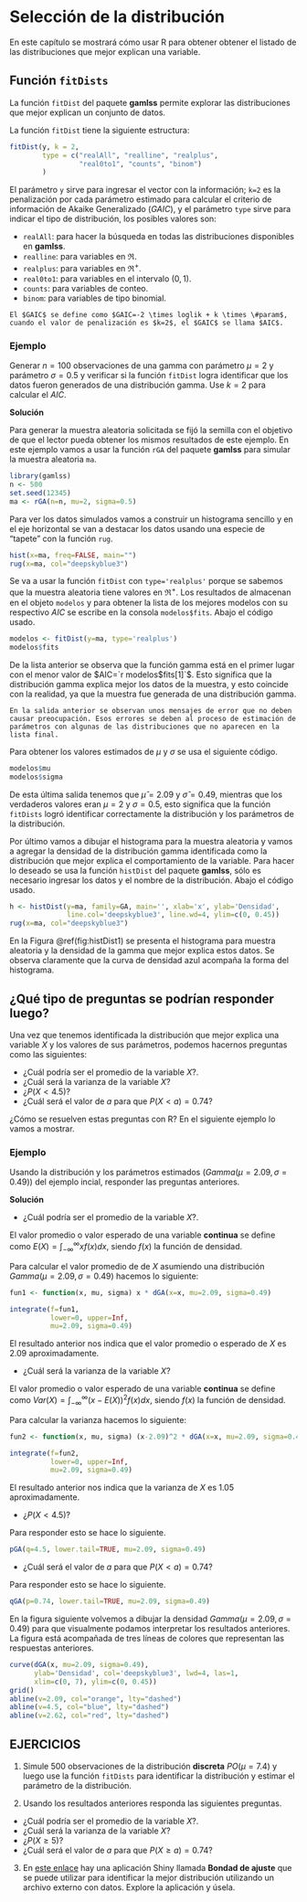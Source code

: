 # Selección de la distribución {#select_dist}

En este capítulo se mostrará cómo usar R para obtener obtener el listado de las distribuciones que mejor explican una variable.

## Función `fitDists`
La función `fitDist` del paquete **gamlss** \index{gamlss} permite explorar las distribuciones que mejor explican un conjunto de datos.

La función `fitDist` tiene la siguiente estructura:

```r
fitDist(y, k = 2, 
        type = c("realAll", "realline", "realplus",
                 "real0to1", "counts", "binom")
        )
```

El parámetro `y` sirve para ingresar el vector con la información; `k=2` es la penalización por cada parámetro estimado para calcular el criterio de información de Akaike Generalizado ($GAIC$), y el parámetro `type` sirve para indicar el tipo de distribución, los posibles valores son:

- `realAll`: para hacer la búsqueda en todas las distribuciones disponibles en **gamlss**.
- `realline`: para variables en $\Re$.
- `realplus`: para variables en $\Re^+$.
- `real0to1`: para variables en el intervalo $(0, 1)$.
- `counts`: para variables de conteo.
- `binom`: para variables de tipo binomial.

```block2
El $GAIC$ se define como $GAIC=-2 \times loglik + k \times \#param$, cuando el valor de penalización es $k=2$, el $GAIC$ se llama $AIC$.
```

### Ejemplo {-}
Generar $n=100$ observaciones de una gamma con parámetro $\mu=2$ y parámetro $\sigma=0.5$ y verificar si la función `fitDist` logra identificar que los datos fueron generados de una distribución gamma. Use $k=2$ para calcular el $AIC$.

__Solución__

Para generar la muestra aleatoria solicitada se fijó la semilla con el objetivo de que el lector pueda obtener los mismos resultados de este ejemplo. En este ejemplo vamos a usar la función `rGA` del paquete **gamlss** para simular la muestra aleatoria `ma`.

```r
library(gamlss)
n <- 500
set.seed(12345)
ma <- rGA(n=n, mu=2, sigma=0.5)
```

Para ver los datos simulados vamos a construir un histograma sencillo y en el eje horizontal se van a destacar los datos usando una especie de "tapete" con la función `rug`.

```r
hist(x=ma, freq=FALSE, main="")
rug(x=ma, col="deepskyblue3")
```

Se va a usar la función `fitDist` con `type='realplus'` porque se sabemos que la muestra aleatoria tiene valores en $\Re^+$. Los resultados de almacenan en el objeto `modelos` y para obtener la lista de los mejores modelos con su respectivo $AIC$ se escribe en la consola `modelos$fits`. Abajo el código usado.

```r
modelos <- fitDist(y=ma, type='realplus')
modelos$fits
```

De la lista anterior se observa que la función gamma está en el primer lugar con el menor valor de $AIC=`r modelos$fits[1]`$. Esto significa que la distribución gamma explica mejor los datos de la muestra, y esto coincide con la realidad, ya que la muestra fue generada de una distribución gamma.

```block2
En la salida anterior se observan unos mensajes de error que no deben causar preocupación. Esos errores se deben al proceso de estimación de parámetros con algunas de las distribuciones que no aparecen en la lista final.
```

Para obtener los valores estimados de $\mu$ y $\sigma$ se usa el siguiente código.

```r
modelos$mu
modelos$sigma
```

De esta última salida tenemos que $\hat{\mu}=2.09$ y $\hat{\sigma}=0.49$, mientras que los verdaderos valores eran $\mu=2$ y $\sigma=0.5$, esto significa que la función `fitDists` logró identificar correctamente la distribución y los parámetros de la distribución.

Por último vamos a dibujar el histograma para la muestra aleatoria y vamos a agregar la densidad de la distribución gamma identificada como la distribución que mejor explica el comportamiento de la variable. Para hacer lo deseado se usa la función `histDist` del paquete **gamlss**, sólo es necesario ingresar los datos y el nombre de la distribución. Abajo el código usado.

```r
h <- histDist(y=ma, family=GA, main='', xlab='x', ylab='Densidad',
              line.col='deepskyblue3', line.wd=4, ylim=c(0, 0.45))
rug(x=ma, col="deepskyblue3")
```

En la Figura \@ref(fig:histDist1) se presenta el histograma para muestra aleatoria y la densidad de la gamma que mejor explica estos datos. Se observa claramente que la curva de densidad azul acompaña la forma del histograma.

## ¿Qué tipo de preguntas se podrían responder luego?

Una vez que tenemos identificada la distribución que mejor explica una variable $X$ y los valores de sus parámetros, podemos hacernos preguntas como las siguientes:

- ¿Cuál podría ser el promedio de la variable $X$?.
- ¿Cuál será la varianza de la variable $X$?
- ¿$P(X < 4.5)$?
- ¿Cuál será el valor de $a$ para que $P(X<a)=0.74$?

¿Cómo se resuelven estas preguntas con R? En el siguiente ejemplo lo vamos a mostrar.

### Ejemplo {-}
Usando la distribución y los parámetros estimados ($Gamma(\mu=2.09, \sigma=0.49)$) del ejemplo incial, responder las preguntas anteriores.

__Solución__

- ¿Cuál podría ser el promedio de la variable $X$?.

El valor promedio o valor esperado de una variable **continua** se define como $E(X) = \int_{-\infty}^{\infty} x f(x) dx$, siendo $f(x)$ la función de densidad.

Para calcular el valor promedio de de $X$ asumiendo una distribución $Gamma(\mu=2.09, \sigma=0.49)$ hacemos lo siguiente:

```r
fun1 <- function(x, mu, sigma) x * dGA(x=x, mu=2.09, sigma=0.49)

integrate(f=fun1, 
          lower=0, upper=Inf,
          mu=2.09, sigma=0.49)
```

El resultado anterior nos indica que el valor promedio o esperado de $X$ es 2.09 aproximadamente.

- ¿Cuál será la varianza de la variable $X$?

El valor promedio o valor esperado de una variable **continua** se define como $Var(X) = \int_{-\infty}^{\infty} (x-E(X))^2 f(x) dx$, siendo $f(x)$ la función de densidad.

Para calcular la varianza hacemos lo siguiente:

```r
fun2 <- function(x, mu, sigma) (x-2.09)^2 * dGA(x=x, mu=2.09, sigma=0.49)

integrate(f=fun2, 
          lower=0, upper=Inf,
          mu=2.09, sigma=0.49)
```

El resultado anterior nos indica que la varianza de $X$ es 1.05 aproximadamente.

- ¿$P(X < 4.5)$?

Para responder esto se hace lo siguiente.

```r
pGA(q=4.5, lower.tail=TRUE, mu=2.09, sigma=0.49)
```

- ¿Cuál será el valor de $a$ para que $P(X<a)=0.74$?

Para responder esto se hace lo siguiente.

```r
qGA(p=0.74, lower.tail=TRUE, mu=2.09, sigma=0.49)
```

En la figura siguiente volvemos a dibujar la densidad $Gamma(\mu=2.09, \sigma=0.49)$ para que visualmente podamos interpretar los resultados anteriores. La figura está acompañada de tres líneas de colores que representan las respuestas anteriores.

```r
curve(dGA(x, mu=2.09, sigma=0.49),
      ylab='Densidad', col='deepskyblue3', lwd=4, las=1, 
      xlim=c(0, 7), ylim=c(0, 0.45))
grid()
abline(v=2.09, col="orange", lty="dashed")
abline(v=4.5, col="blue", lty="dashed")
abline(v=2.62, col="red", lty="dashed")
```

## EJERCICIOS {-}

1. Simule 500 observaciones de la distribución **discreta** $PO(\mu=7.4)$ y luego use la función `fitDists` para identificar la distribución y estimar el parámetro de la distribución.

2. Usando los resultados anteriores responda las siguientes preguntas.

- ¿Cuál podría ser el promedio de la variable $X$?.
- ¿Cuál será la varianza de la variable $X$?
- ¿$P(X \geq 5)$?
- ¿Cuál será el valor de $a$ para que $P(X \geq a)=0.74$?

3. En [este enlace](https://ciencias.medellin.unal.edu.co/escuelas/estadistica/index.php/shiny.html) hay una aplicación Shiny llamada **Bondad de ajuste** que se puede utilizar para identificar la mejor distribución utilizando un archivo externo con datos. Explore la aplicación y úsela.

